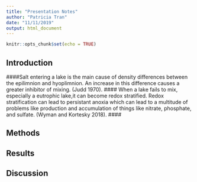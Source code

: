 ```yaml
---
title: "Presentation Notes"
author: "Patricia Tran"
date: "11/11/2019"
output: html_document
---
```


```r
knitr::opts_chunk$set(echo = TRUE)
```

## Introduction

####Salt entering a lake is the main cause of density differences between the epilimnion and hyoplimnion. An increase in this difference causes a greater inhibitor of mixing. (Judd 1970).
#### When a lake fails to mix, especially a eutrophic lake,it can become redox stratified. Redox stratification can lead to persistant anoxia which can lead to a multitude of problems like production and accumulation of things like nitrate, phosphate, and sulfate. (Wyman and Kortesky 2018).
####


## Methods


## Results

## Discussion